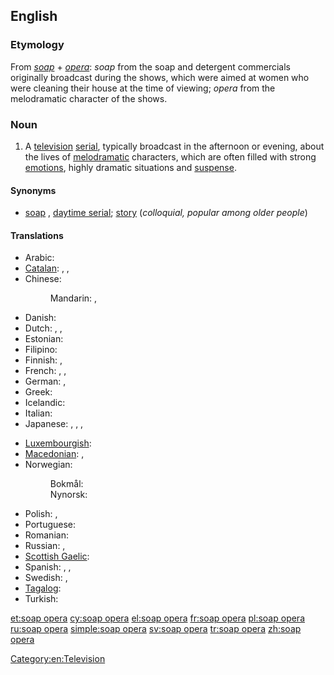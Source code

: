 ==English==
{{wp}}
===Etymology===
From ''[[soap]]'' + ''[[opera]]'': ''soap'' from the soap and detergent commercials originally broadcast during the shows, which were aimed at women who were cleaning their house at the time of viewing; ''opera'' from the melodramatic character of the shows.

===Noun===
{{en-noun|sg=[[soap]] [[opera]]}}

# A [[television]] [[serial]], typically broadcast in the afternoon or evening, about the lives of [[melodramatic]] characters, which are often filled with strong [[emotion]]s, highly dramatic situations and [[suspense]].

====Synonyms====
* [[soap]] {{qualifier|colloquial}}, [[daytime serial]]; [[story]] (''colloquial, popular among older people'')

====Translations====
{{trans-top|television serial}}
* Arabic: {{t|ar|أوبرا الصابون|f|tr='uubira al-Saabuun}}
* [[Catalan]]: {{t-|ca|culebrot|m}},  {{t-|ca|telenovel·la|f}},  {{t|ca|fulletó|m}}
* Chinese:
*: Mandarin: {{t|cmn|肥皂劇|sc=Hani}},  {{t|cmn|肥皂剧|tr=féizào-jù|sc=Hani}}
* Danish: {{t-|da|sæbeopera|c}}
* Dutch: {{t+|nl|soap|f}}, {{t|nl|soapreeks}} '' '', {{t|nl|soapserie}} '' ''
* Estonian: {{t|et|seebiooper}}
* Filipino: {{tø|fil|telenobela}}
* Finnish: {{t-|fi|saippuasarja}}, {{t-|fi|saippuaooppera}}
* French: {{t+|fr|feuilleton|m}}, {{t+|fr|soap opera|m}}, {{t+|fr|soap|m}}
* German: {{t+|de|soap|f|alt=Soap}}, {{t+|de|Seifenoper|f}}
* Greek: {{t+|el|σαπουνόπερα|f|tr=sapounópera}}
* Icelandic: {{t|is|sápuópera|f}}
* Italian: {{t-|it|telenovela|f}}
* Japanese: {{t-|ja|昼メロ|tr=hiru-mero}}, {{t|ja|昼ドラマ|tr=hiru-dorama}}, {{t|ja|昼ドラ|tr=hiru-dora}},  {{t|ja|ソープオペラ|tr=sōpuopera}}
{{trans-mid}}
* [[Luxembourgish]]: {{t|lb|Seefenoper}}
* [[Macedonian]]: {{t-|mk|сапунска опера|f|tr=sápunnska ópera}},  {{t-|mk|сапуница|f|tr=sapúnica}}
* Norwegian:
*: Bokmål: {{t-|no|såpeopera|m}}
*: Nynorsk: {{t-|no|såpeopera|m}}
* Polish: {{t+|pl|telenowela|f}},  {{t+|pl|opera mydlana|f}}
* Portuguese: {{t-|pt|telenovela|f}}
* Romanian: {{t|ro|telenovelă|f}}
* Russian: {{t|ru|мыльная опера|f|tr=mýl'naja ópera}},  {{t|ru|телесериал|m|tr=teleseriál}}
* [[Scottish Gaelic]]: {{t-|gd|siabann|m|xs=Scottish Gaelic}}
* Spanish: {{t+|es|telenovela|f}}, {{t|es|culebrón|m}}, {{t|es|comedia|f}}
* Swedish: {{t-|sv|såpopera|c}}, {{t|sv|såpa|c}}
* [[Tagalog]]: {{t|tl|telenobela|xs=Tagalog}}
* Turkish: {{t+|tr|pembe dizi}}
{{trans-bottom}}

[[Category:en:Television]]

[[et:soap opera]]
[[cy:soap opera]]
[[el:soap opera]]
[[fr:soap opera]]
[[pl:soap opera]]
[[ru:soap opera]]
[[simple:soap opera]]
[[sv:soap opera]]
[[tr:soap opera]]
[[zh:soap opera]]